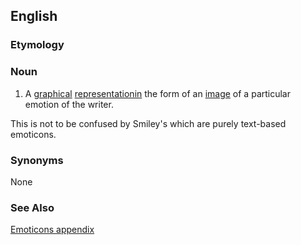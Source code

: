 {{wikipedia}}
==English==
===Etymology===
{{blend|emotion|icon}}

===Noun===
{{en-noun-reg}} 
# A [[graphical]] [[representation]]in the form of an [[image]] of a particular emotion of the writer.
This is not to be confused by Smiley's which are purely text-based emoticons.

===Synonyms===
None

===See Also===
[[Wiktionary Appendix:Emoticons|Emoticons appendix]]